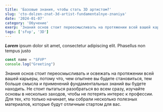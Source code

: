 ```yaml
---
title: 'Базовые знания, чтобы стать 3D артистом?'
slug: 'cto-dolzen-znat-3d-artist-fundamentalnye-znaniya'
date: '2024-01-07'
category: 'Обучение'
exerp: 'Знания основ стоит переосмысливать на протяжении всей вашей карьеры, потому что'
tags: ['sfvp', '3D']
---
```


***Lorem*** ipsum dolor sit amet, consectetur adipiscing elit. Phasellus non tempus justo

```jsx
const name = "SFVP"
console.log("Greeting")
```
Знания основ стоит переосмысливать и освежать на протяжении всей вашей карьеры, потому что, чем опытнее вы будете становиться, тем больше смысла и применений фундаментальных знаний вы будете находить. Не стоит пытаться разобраться во всем сразу, изучайте основы в несколько заходов, чтобы не потерять интерес к профессии. Для тех, кто только начинает, мы собрали несколько полезных материалов, которые будут отличным стартом для вас.
<VideoYoutube id="V9fsOaa97F4" />